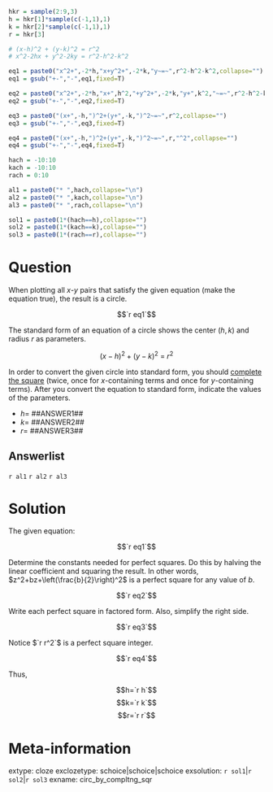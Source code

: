 ```r

hkr = sample(2:9,3)
h = hkr[1]*sample(c(-1,1),1)
k = hkr[2]*sample(c(-1,1),1)
r = hkr[3]

# (x-h)^2 + (y-k)^2 = r^2
# x^2-2hx + y^2-2ky = r^2-h^2-k^2

eq1 = paste0("x^2+",-2*h,"x+y^2+",-2*k,"y~=~",r^2-h^2-k^2,collapse="")
eq1 = gsub("+-","-",eq1,fixed=T)

eq2 = paste0("x^2+",-2*h,"x+",h^2,"+y^2+",-2*k,"y+",k^2,"~=~",r^2-h^2-k^2,"+",h^2,"+",k^2,collapse="")
eq2 = gsub("+-","-",eq2,fixed=T)

eq3 = paste0("(x+",-h,")^2+(y+",-k,")^2~=~",r^2,collapse="")
eq3 = gsub("+-","-",eq3,fixed=T)

eq4 = paste0("(x+",-h,")^2+(y+",-k,")^2~=~",r,"^2",collapse="")
eq4 = gsub("+-","-",eq4,fixed=T)

hach = -10:10
kach = -10:10
rach = 0:10

al1 = paste0("* ",hach,collapse="\n")
al2 = paste0("* ",kach,collapse="\n")
al3 = paste0("* ",rach,collapse="\n")

sol1 = paste0(1*(hach==h),collapse="")
sol2 = paste0(1*(kach==k),collapse="")
sol3 = paste0(1*(rach==r),collapse="")

```

Question
========

When plotting all $x$-$y$ pairs that satisfy the given equation (make the equation true), the result is a circle.

$$`r eq1`$$

The standard form of an equation of a circle shows the center $(h,k)$ and radius $r$ as parameters.

$$(x-h)^2+(y-k)^2~=~r^2$$

In order to convert the given circle into standard form, you should [complete the square](https://en.wikipedia.org/wiki/Completing_the_square) (twice, once for $x$-containing terms and once for $y$-containing terms). After you convert the equation to standard form, indicate the values of the parameters.

* $h=$ ##ANSWER1##
* $k=$ ##ANSWER2##
* $r=$ ##ANSWER3##


Answerlist
--------

`r al1`
`r al2`
`r al3`


Solution
========

The given equation:

$$`r eq1`$$

Determine the constants needed for perfect squares. Do this by halving the linear coefficient and squaring the result. In other words, $z^2+bz+\left(\frac{b}{2}\right)^2$ is a perfect square for any value of $b$.

$$`r eq2`$$

Write each perfect square in factored form. Also, simplify the right side.

$$`r eq3`$$

Notice $`r r^2`$ is a perfect square integer.

$$`r eq4`$$

Thus,

$$h=`r h`$$
$$k=`r k`$$
$$r=`r r`$$


Meta-information
============
extype: cloze
exclozetype: schoice|schoice|schoice
exsolution: `r sol1`|`r sol2`|`r sol3`
exname: circ_by_compltng_sqr